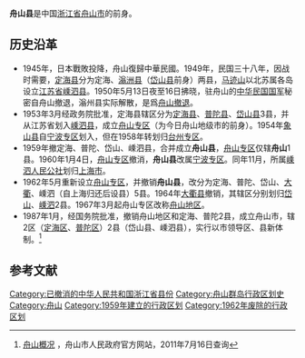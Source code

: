 '''舟山县'''是中国[[浙江省|浙江省]][[舟山市|舟山市]]的前身。
==历史沿革==
*1945年，日本戰敗投降，舟山復歸中華民國。1949年，民国三十八年，因战时需要，[[定海县|定海县]]分为定海、[[滃洲县|滃洲县]]（[[岱山县|岱山县]]前身）两县，[[马迹山|马迹山]]以北苏属各岛设立[[江苏省|江苏省]][[嵊泗县|嵊泗县]]。1950年5月13日夜至16日拂晓，驻舟山的[[中华民国国军|中华民国国军]]秘密自舟山撤退，滃州县实际解散，是爲[[舟山撤退|舟山撤退]]。
*1953年3月经政务院批准，定海县辖区分为[[定海县|定海县]]、[[普陀县|普陀县]]、[[岱山县|岱山县]]3县，并从江苏省划入[[嵊泗县|嵊泗县]]，成立[[舟山专区|舟山专区]]（为今日舟山地级市的前身）。1954年[[象山县|象山县]]自[[宁波市|宁波专区]]划入，但在1958年转划归[[台州市|台州专区]]。
*1959年撤定海、普陀、岱山、嵊泗县，合并成立'''舟山县'''，[[舟山专区|舟山专区]]仅辖'''舟山'''1县。1960年1月4日，[[舟山专区|舟山专区]]撤消，'''舟山县'''改属[[宁波专区|宁波专区]]。同年11月，所属[[嵊泗人民公社|嵊泗人民公社]]划归[[上海市|上海市]]。
*1962年5月重新设立[[舟山专区|舟山专区]]，并撤销'''舟山县'''，改分为定海、普陀、岱山、[[大衢县|大衢]]、嵊泗（自上海归还后设县）5县。1964年[[大衢县|大衢县]]撤销，其辖区分别划归[[岱山|岱山]]、[[嵊泗|嵊泗]]2县。1967年3月起舟山专区改称[[舟山地区|舟山地区]]。
*1987年1月，经国务院批准，撤销舟山地区和定海、普陀2县，成立舟山市，辖2区（[[定海区|定海区]]、[[普陀区_(舟山市)|普陀区]]）2县（岱山县、嵊泗县），实行以市领导区、县新体制。<ref>[http://www.zhoushan.gov.cn/renshizhoushan/zsgl.jsp?iInfoClass=926 舟山概况] {{webarchive|url=https://web.archive.org/web/20111006071012/http://zhoushan.gov.cn/renshizhoushan/zsgl.jsp?iInfoClass=926 |date=2011-10-06 }}，舟山市人民政府官方网站，2011年7月16日查询</ref>

==参考文献==
{{Reflist|2}}
[[Category:已撤消的中华人民共和国浙江省县份|Category:已撤消的中华人民共和国浙江省县份]]
[[Category:舟山群岛行政区划史|Category:舟山群岛行政区划史]]
[[Category:舟山|Category:舟山]]
[[Category:1959年建立的行政区划|Category:1959年建立的行政区划]]
[[Category:1962年废除的行政区划|Category:1962年废除的行政区划]]